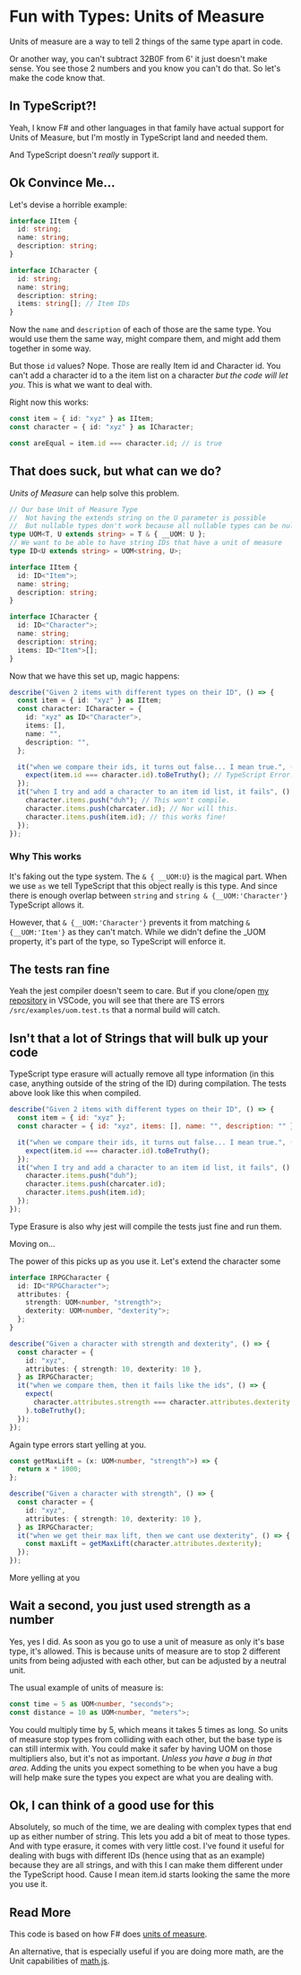 ---
---


<SEO title="Fun with Types: Units of Measure - Wilson Gearld Mead III's Blog Posts" />

# Fun with Types: Units of Measure

Units of measure are a way to tell 2 things of the same type apart in code.

Or another way, you can't subtract 32B0F from 6' it just doesn't make sense. You see those 2 numbers and you know you can't do that. So let's make the code know that.

## In TypeScript?!

Yeah, I know F# and other languages in that family have actual support for Units of Measure, but I'm mostly in TypeScript land and needed them.

And TypeScript doesn't _really_ support it.

## Ok Convince Me...

Let's devise a horrible example:

```typescript
interface IItem {
  id: string;
  name: string;
  description: string;
}

interface ICharacter {
  id: string;
  name: string;
  description: string;
  items: string[]; // Item IDs
}
```

Now the `name` and `description` of each of those are the same type. You would use them the same way, might compare them, and might add them together in some way.

But those `id` values? Nope. Those are really Item id and Character id. You can't add a character id to a the item list on a character _but the code will let you_. This is what we want to deal with.

Right now this works:

```typescript
const item = { id: "xyz" } as IItem;
const character = { id: "xyz" } as ICharacter;

const areEqual = item.id === character.id; // is true
```

## That does suck, but what can we do?

_Units of Measure_ can help solve this problem.

```typescript
// Our base Unit of Measure Type
//  Not having the extends string on the U parameter is possible
//  But nullable types don't work because all nullable types can be null.
type UOM<T, U extends string> = T & { __UOM: U };
// We want to be able to have string IDs that have a unit of measure
type ID<U extends string> = UOM<string, U>;

interface IItem {
  id: ID<"Item">;
  name: string;
  description: string;
}

interface ICharacter {
  id: ID<"Character">;
  name: string;
  description: string;
  items: ID<"Item">[];
}
```

Now that we have this set up, magic happens:

```typescript
describe("Given 2 items with different types on their ID", () => {
  const item = { id: "xyz" } as IItem;
  const character: ICharacter = {
    id: "xyz" as ID<"Character">,
    items: [],
    name: "",
    description: "",
  };

  it("when we compare their ids, it turns out false... I mean true.", () => {
    expect(item.id === character.id).toBeTruthy(); // TypeScript Error!
  });
  it("when I try and add a character to an item id list, it fails", () => {
    character.items.push("duh"); // This won't compile.
    character.items.push(charcater.id); // Nor will this.
    character.items.push(item.id); // this works fine!
  });
});
```

### Why This works

It's faking out the type system. The `& { __UOM:U}` is the magical part. When we use `as` we tell TypeScript that this object really is this type. And since there is enough overlap between `string` and `string & {__UOM:'Character'}` TypeScript allows it.

However, that `& {__UOM:'Character'}` prevents it from matching `& {__UOM:'Item'}` as they can't match. While we didn't define the \_UOM property, it's part of the type, so TypeScript will enforce it.

## The tests ran fine

Yeah the jest compiler doesn't seem to care. But if you clone/open [my repository](https://github.com/Rangoric/rangoric.github.io) in VSCode, you will see that there are TS errors `/src/examples/uom.test.ts` that a normal build will catch.

## Isn't that a lot of Strings that will bulk up your code

TypeScript type erasure will actually remove all type information (in this case, anything outside of the string of the ID) during compilation. The tests above look like this when compiled.

```javascript
describe("Given 2 items with different types on their ID", () => {
  const item = { id: "xyz" };
  const character = { id: "xyz", items: [], name: "", description: "" };

  it("when we compare their ids, it turns out false... I mean true.", () => {
    expect(item.id === character.id).toBeTruthy();
  });
  it("when I try and add a character to an item id list, it fails", () => {
    character.items.push("duh");
    character.items.push(charcater.id);
    character.items.push(item.id);
  });
});
```

Type Erasure is also why jest will compile the tests just fine and run them.

Moving on...

The power of this picks up as you use it. Let's extend the character some

```typescript
interface IRPGCharacter {
  id: ID<"RPGCharacter">;
  attributes: {
    strength: UOM<number, "strength">;
    dexterity: UOM<number, "dexterity">;
  };
}

describe("Given a character with strength and dexterity", () => {
  const character = {
    id: "xyz",
    attributes: { strength: 10, dexterity: 10 },
  } as IRPGCharacter;
  it("when we compare them, then it fails like the ids", () => {
    expect(
      character.attributes.strength === character.attributes.dexterity
    ).toBeTruthy();
  });
});
```

Again type errors start yelling at you.

```typescript
const getMaxLift = (x: UOM<number, "strength">) => {
  return x * 1000;
};

describe("Given a character with strength", () => {
  const character = {
    id: "xyz",
    attributes: { strength: 10, dexterity: 10 },
  } as IRPGCharacter;
  it("when we get their max lift, then we cant use dexterity", () => {
    const maxLift = getMaxLift(character.attributes.dexterity);
  });
});
```

More yelling at you

## Wait a second, you just used strength as a number

Yes, yes I did. As soon as you go to use a unit of measure as only it's base type, it's allowed. This is because units of measure are to stop 2 different units from being adjusted with each other, but can be adjusted by a neutral unit.

The usual example of units of measure is:

```typescript
const time = 5 as UOM<number, "seconds">;
const distance = 10 as UOM<number, "meters">;
```

You could multiply time by 5, which means it takes 5 times as long. So units of measure stop types from colliding with each other, but the base type is can still intermix with. You could make it safer by having UOM on those multipliers also, but it's not as important. _Unless you have a bug in that area_. Adding the units you expect something to be when you have a bug will help make sure the types you expect are what you are dealing with.

## Ok, I can think of a good use for this

Absolutely, so much of the time, we are dealing with complex types that end up as either number of string. This lets you add a bit of meat to those types. And with type erasure, it comes with very little cost. I've found it useful for dealing with bugs with different IDs (hence using that as an example) because they are all strings, and with this I can make them different under the TypeScript hood. Cause I mean item.id starts looking the same the more you use it.

## Read More

This code is based on how F# does [units of measure](https://docs.microsoft.com/en-us/dotnet/fsharp/language-reference/units-of-measure).

An alternative, that is especially useful if you are doing more math, are the Unit capabilities of [math.js](https://mathjs.org/docs/datatypes/units.html).
